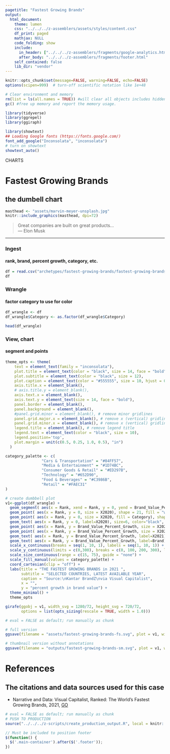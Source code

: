 ```yaml
---
pagetitle: "Fastest Growing Brands"
output:
  html_document:
    theme: lumen
    css: "../../../z-assemblers/assets/styles/content.css"
    df_print: paged
    mathjax: NULL
    code_folding: show
    include:
      in_header: ["../../../z-assemblers/fragments/google-analytics.html", "../../../z-assemblers/fragments/header.html"]
      after_body: "../../../z-assemblers/fragments/footer.html"
    self_contained: false
    lib_dir: "vendor"
---
```


```r

knitr::opts_chunk$set(message=FALSE, warning=FALSE, echo=FALSE)
options(scipen=999)  # turn-off scientific notation like 1e+48

# Clear environment and memory
rm(list = ls(all.names = TRUE)) #will clear all objects includes hidden objects.
gc() #free up memory and report the memory usage.

library(tidyverse)
library(ggrepel)
library(ggiraph)

library(showtext)
## Loading Google fonts (https://fonts.google.com/)
font_add_google("Inconsolata", "inconsolata")
# turn on showtext
showtext_auto()

```

<div class="activity">
CHARTS
</div>

# Fastest Growing Brands
## the dumbell chart

```r

masthead <- "assets/marvin-meyer-unsplash.jpg"
knitr::include_graphics(masthead, dpi=72)

```

> Great companies are built on great products...\
--- Elon Musk\ 

***

### Ingest
#### rank, brand, percent growth, category, etc.

```r

df = read.csv("archetypes/fastest-growing-brands/fastest-growing-brands.csv", header = TRUE, stringsAsFactors = FALSE) # read text file
df

```


### Wrangle
#### factor category to use for color


```r

df_wrangle <- df
df_wrangle$Category <- as.factor(df_wrangle$Category)

head(df_wrangle)

```


### View, chart
#### segment and points 


```r

theme_opts <- theme(
    text = element_text(family = "inconsolata"), 
    plot.title = element_text(color = "black", size = 14, face = "bold"),
    plot.subtitle = element_text(color = "black", size = 12),
    plot.caption = element_text(color = "#555555", size = 10, hjust = 0.0, vjust = 1.0),
    axis.title.x = element_blank(),
    # axis.title.y = element_blank(),
    axis.text.x = element_blank(),
    axis.text.y = element_text(size = 14, face = "bold"),
    panel.border = element_blank(),
    panel.background = element_blank(),
    #panel.grid.minor = element_blank(), # remove minor gridlines
    panel.grid.major.x = element_blank(), # remove x (vertical) gridlines
    panel.grid.minor.x = element_blank(), # remove x (vertical) gridlines
    legend.title = element_blank(), # remove legend title
    legend.text = element_text(color = "black", size = 10),
    legend.position='top',
    plot.margin = unit(c(0.5, 0.25, 1.0, 0.5), "in")
  )

category_palette <- c(
                "Cars & Transportation" = "#84FF57",
                "Media & Entertainment" = "#1D74BC",
                "Consumer Goods & Retail" = "#ED297B",
                "Technology" = "#652D90",
                "Food & Beverages" = "#C3986B",
                "Retail" = "#FAEC31"
)

# create dumbbell plot
v1<-ggplot(df_wrangle) +  
  geom_segment( aes(x = Rank, xend = Rank, y = 0, yend = Brand_Value_Percent_Growth), lineend = "butt", linejoin = "round", size=1.0, color="black" ) +
  geom_point( aes(x = Rank, y = 0, size = X2020), shape = 21, fill = "white", color = "white", alpha = 1.0) +
  geom_point( aes(x = Rank, y = 0, size = X2020, fill = Category), shape = 21, color = "black", alpha = 0.6) +
  geom_text( aes(x = Rank, y = 0, label=X2020), size=6, color="black", hjust = 0.5, vjust = 0.5, family = "inconsolata", fontface = "bold" ) +
  geom_point( aes(x = Rank, y = Brand_Value_Percent_Growth, size = X2021), shape = 21, fill = "white", color = "white", alpha = 1.0) +
  geom_point( aes(x = Rank, y = Brand_Value_Percent_Growth, size = X2021, fill = Category), shape = 21, color = "black", alpha = 0.6) +
  geom_text( aes(x = Rank, y = Brand_Value_Percent_Growth, label=X2021), size=6, color="black", hjust = 0.5, vjust = 1.0, family = "inconsolata", fontface = "bold" ) + 
  geom_text( aes(x = Rank, y = Brand_Value_Percent_Growth, label=Brand), size=4, color="black", hjust = 0.5, family = "inconsolata", fontface = "bold", nudge_y = 10) + 
  scale_x_continuous(breaks = seq(1, 10, 1), labels = seq(1, 10, 1)) +
  scale_y_continuous(limits = c(0,300), breaks = c(0, 100, 200, 300), labels = c("0%", "100%", "200%", "300%")) +
  scale_size_continuous(range = c(15, 75), guide = "none") +
  scale_fill_manual(values = category_palette) +
  coord_cartesian(clip = "off") +
  labs(title = "THE FASTEST GROWING BRANDS in 2021 ",
       subtitle = "SELECTED COUNTRIES, LATEST AVAILABLE YEAR",
       caption = "Source:\nKantar BrandZ\nvia Visual Capitalist",
       x = "",
       y = "percent growth in brand value") +
  theme_minimal() + 
  theme_opts

girafe(ggobj = v1, width_svg = 1280/72, height_svg = 720/72,
       options = list(opts_sizing(rescale = TRUE, width = 1.0)))

```




```r

# eval = FALSE as default; run manually as chunk

# full version
ggsave(filename = "assets/fastest-growing-brands-fs.svg", plot = v1, width=1280/72, height=720/72)

# thumbnail version without annotations
ggsave(filename = "outputs/fastest-growing-brands-sm.svg", plot = v1, width=2.25, height=2.25)

```

# References
## The citations and data sources used for this case

* Narrative and Data: Visual Capitalist, Ranked: The World’s Fastest Growing Brands, 2021,
[GO](https://www.visualcapitalist.com/fastest-growing-brands-2021/){target="_blank"}



```r

# eval = FALSE as default; run manually as chunk
# PUSH TO PRODUCTION
source("../../../z-scripts/create_production_output.R", local = knitr::knit_global())

```


```js

// Must be included to position footer
$(function() {
  $('.main-container').after($('.footer'));
})

```

